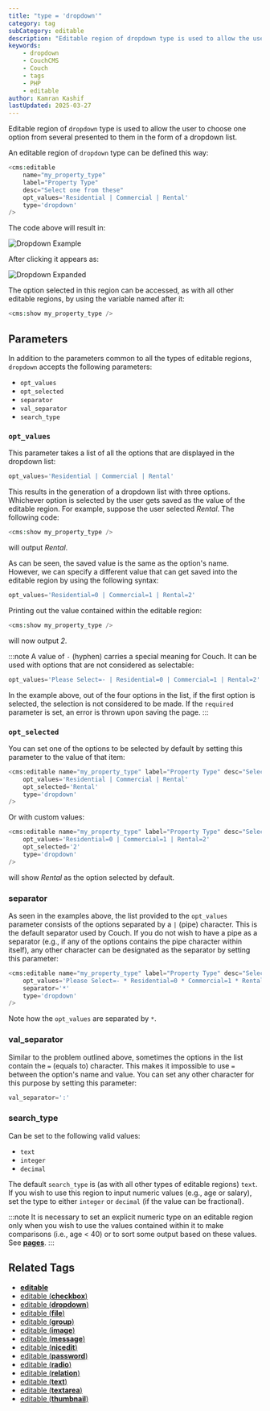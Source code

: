 ```yaml
---
title: "type = 'dropdown'"
category: tag
subCategory: editable
description: "Editable region of dropdown type is used to allow the user to choose one option from several presented to them in the form of a dropdown list."
keywords:
    - dropdown
    - CouchCMS
    - Couch
    - tags
    - PHP
    - editable
author: Kamran Kashif
lastUpdated: 2025-03-27
---
```


Editable region of `dropdown` type is used to allow the user to choose one option from several presented to them in the form of a dropdown list.

An editable region of `dropdown` type can be defined this way:

```php title="Basic Dropdown Example"
<cms:editable
    name="my_property_type"
    label="Property Type"
    desc="Select one from these"
    opt_values='Residential | Commercial | Rental'
    type='dropdown'
/>
```

The code above will result in:

![Dropdown Example](../../../../assets/img/contents/editable-dropdown-1.gif "Dropdown Example")

After clicking it appears as:

![Dropdown Expanded](../../../../assets/img/contents/editable-dropdown-2.gif "Dropdown Expanded")

The option selected in this region can be accessed, as with all other editable regions, by using the variable named after it:

```php title="Accessing Selected Value"
<cms:show my_property_type />
```

## Parameters

In addition to the parameters common to all the types of editable regions, `dropdown` accepts the following parameters:

- `opt_values`
- `opt_selected`
- `separator`
- `val_separator`
- `search_type`

### `opt_values`

This parameter takes a list of all the options that are displayed in the dropdown list:

```php title="Basic Options List"
opt_values='Residential | Commercial | Rental'
```

This results in the generation of a dropdown list with three options. Whichever option is selected by the user gets saved as the value of the editable region. For example, suppose the user selected _Rental_. The following code:

```php title="Displaying Selected Value"
<cms:show my_property_type />
```

will output _Rental_.

As can be seen, the saved value is the same as the option's name. However, we can specify a different value that can get saved into the editable region by using the following syntax:

```php title="Options with Custom Values"
opt_values='Residential=0 | Commercial=1 | Rental=2'
```

Printing out the value contained within the editable region:

```php title="Displaying Custom Value"
<cms:show my_property_type />
```

will now output _2_.

:::note
A value of `-` (hyphen) carries a special meaning for Couch. It can be used with options that are not considered as selectable:

```php title="Using Placeholder Option"
opt_values='Please Select=- | Residential=0 | Commercial=1 | Rental=2'
```

In the example above, out of the four options in the list, if the first option is selected, the selection is not considered to be made. If the `required` parameter is set, an error is thrown upon saving the page.
:::

### `opt_selected`

You can set one of the options to be selected by default by setting this parameter to the value of that item:

```php title="Setting Default Selection"
<cms:editable name="my_property_type" label="Property Type" desc="Select one from these"
    opt_values='Residential | Commercial | Rental'
    opt_selected='Rental'
    type='dropdown'
/>
```

Or with custom values:

```php title="Default Selection with Custom Values"
<cms:editable name="my_property_type" label="Property Type" desc="Select one from these"
    opt_values='Residential=0 | Commercial=1 | Rental=2'
    opt_selected='2'
    type='dropdown'
/>
```

will show _Rental_ as the option selected by default.

### separator

As seen in the examples above, the list provided to the `opt_values` parameter consists of the options separated by a `|` (pipe) character. This is the default separator used by Couch. If you do not wish to have a pipe as a separator (e.g., if any of the options contains the pipe character within itself), any other character can be designated as the separator by setting this parameter:

```php title="Using Custom Separator"
<cms:editable name="my_property_type" label="Property Type" desc="Select one from these"
    opt_values='Please Select=- * Residential=0 * Commercial=1 * Rental=2'
    separator='*'
    type='dropdown'
/>
```

Note how the `opt_values` are separated by `*`.

### val_separator

Similar to the problem outlined above, sometimes the options in the list contain the `=` (equals to) character. This makes it impossible to use `=` between the option's name and value. You can set any other character for this purpose by setting this parameter:

```php title="Using Custom Value Separator"
val_separator=':'
```

### search_type

Can be set to the following valid values:

- `text`
- `integer`
- `decimal`

The default `search_type` is (as with all other types of editable regions) `text`. If you wish to use this region to input numeric values (e.g., age or salary), set the type to either `integer` or `decimal` (if the value can be fractional).

:::note
It is necessary to set an explicit numeric type on an editable region only when you wish to use the values contained within it to make comparisons (i.e., age < 40) or to sort some output based on these values. See [**pages**](../pages/#custom_field).
:::

## Related Tags

- [**editable**](../../editable/)
- [editable (**checkbox**)](../checkbox/)
- [editable (**dropdown**)](../dropdown/)
- [editable (**file**)](../file/)
- [editable (**group**)](../group/)
- [editable (**image**)](../image/)
- [editable (**message**)](../message/)
- [editable (**nicedit**)](../nicedit/)
- [editable (**password**)](../password/)
- [editable (**radio**)](../radio/)
- [editable (**relation**)](../relation/)
- [editable (**text**)](../text/)
- [editable (**textarea**)](../textarea/)
- [editable (**thumbnail**)](../thumbnail/)
